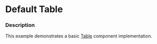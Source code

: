 
# Default Table

### Description

This example demonstrates a basic [Table](/components/cerner-terra-framework-docs/table/about) component implementation.

<DefaultTable />